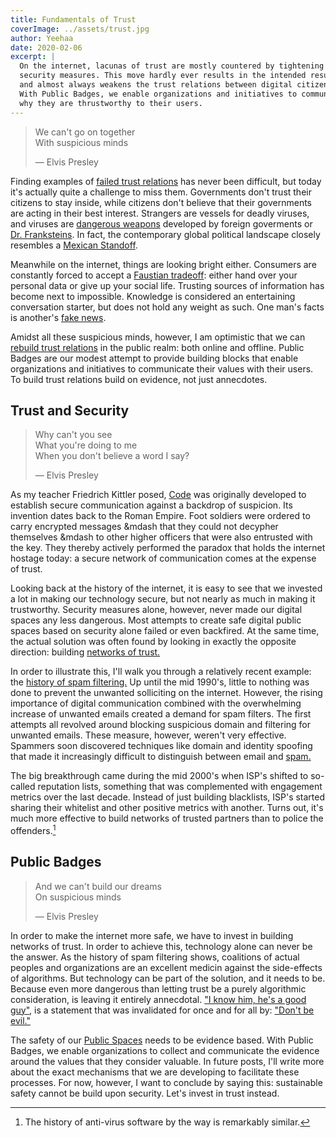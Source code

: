 ```yaml
---
title: Fundamentals of Trust
coverImage: ../assets/trust.jpg
author: Yeehaa
date: 2020-02-06
excerpt: |
  On the internet, lacunas of trust are mostly countered by tightening
  security measures. This move hardly ever results in the intended result,
  and almost always weakens the trust relations between digital citizens.
  With Public Badges, we enable organizations and initiatives to communicate 
  why they are thrustworthy to their users.
---
```


> We can't go on together   
> With suspicious minds   
>
> &mdash; Elvis Presley

Finding examples of [failed trust
relations](https://www.theguardian.com/music/2016/apr/29/beyonce-lemonade-jay-z-explainer)
has never been difficult, but today it's actually quite a challenge to miss
them.
Governments don't trust their
citizens to stay inside, while citizens don't believe that their governments are
acting in their best interest. Strangers are vessels for deadly viruses, and
viruses are [dangerous
weapons](https://www.nytimes.com/2011/12/21/health/fearing-terrorism-us-asks-journals-to-censor-articles-on-virus.html?_r=1&scp=1&sq=grady,%20fauci&st=cse)
developed by foreign goverments or [Dr.
Franksteins](https://en.wikipedia.org/wiki/The_Clones_of_Dr._Funkenstein). In
fact, the contemporary global political landscape closely
resembles a [Mexican Standoff](https://en.wikipedia.org/wiki/Mexican_standoff).

Meanwhile on the internet, things are looking bright either. Consumers are
constantly forced to accept a [Faustian
tradeoff](https://www.scribd.com/doc/315846903/Dr-Faust-s-Internet-Dilemma):
either hand over your personal data or give up your social life. Trusting
sources of information has become next to impossible. Knowledge is considered an
entertaining conversation starter, but does not hold any weight as such. One
man's facts is another's [fake
news](https://www.vanityfair.com/news/2020/03/jared-kushner-coronavirus-fake-news).

Amidst all these suspicious minds, however, I am optimistic that we can [rebuild
trust
relations](https://www.vulture.com/2018/06/beyonce-and-jay-z-everything-is-love-guide.html)
in the public realm: both online and offline. Public Badges are
our modest attempt to provide building blocks that enable organizations and
initiatives to communicate their values with their users. To build trust
relations build on evidence, not just annecdotes.


## Trust and Security

> Why can't you see  
> What you're doing to me   
> When you don't believe a word I say?    
>
> &mdash; Elvis Presley

As my teacher Friedrich Kittler posed,
[Code](https://mitpress.universitypressscholarship.com/view/10.7551/mitpress/9780262062749.001.0001/upso-9780262062749-chapter-6)
was originally developed to establish secure communication against a backdrop of
suspicion. Its invention dates back to the Roman Empire. Foot soldiers were
ordered to carry encrypted messages &mdash that they could not decypher
themselves &mdash to other higher officers that were also entrusted with the
key. They thereby actively performed the paradox that holds the internet hostage
today: a secure network of communication comes at the expense of trust.

Looking back at the history of the internet, it is easy to see that we invested
a lot in making our technology secure, but not nearly as much in making it
trustworthy. Security measures alone, however, never made our digital spaces any
less dangerous. Most attempts to create safe digital public spaces based on
security alone failed or even backfired. At the same time, the actual solution
was often found by looking in exactly the opposite direction: building [networks
of trust.](https://cheerleading.lovetoknow.com/Cheerleading_Pyramids)

In order to illustrate this, I'll walk you through a relatively recent example:
the [history of spam
filtering.](https://emarsys.com/learn/blog/a-brief-history-of-spam-filtering-and-deliverability-gunter-haselberger/)
Up until the mid 1990's, little to nothing was done to prevent the unwanted
solliciting on the internet. However, the rising importance of digital
communication combined with the overwhelming increase of unwanted emails created
a demand for spam filters. The first attempts all revolved around blocking
suspicious domain and filtering for unwanted emails. These measure, however,
weren't very effective. Spammers soon discovered techniques like domain and
identity spoofing that made it increasingly difficult to distinguish between
email and [spam.](https://www.frolichawaii.com/stories/okinawas-potama-spam-musubi-sandwiches-are-coming-waikiki)

The big breakthrough came during the mid 2000's when ISP's shifted to so-called
reputation lists, something that was complemented with engagement metrics over
the last decade. Instead of just building blacklists, ISP's started sharing
their whitelist and other positive metrics with another. Turns out, it's much
more effective to build networks of trusted partners than to police the
offenders.[^1]

[^1]: The history of anti-virus software by the way is remarkably similar.


## Public Badges

> And we can't build our dreams    
> On suspicious minds    
>
> &mdash; Elvis Presley

In order to make the internet more safe, we have to invest in building networks
of trust. In order to achieve this, technology alone can never be the answer. As
the history of spam filtering shows, coalitions of actual peoples and
organizations are an excellent medicin against the side-effects of algorithms.
But technology can be part of the solution, and it needs to be. Because even
more dangerous than letting trust be a purely algorithmic consideration, is
leaving it entirely annecdotal. ["I know him, he's a good
guy"](https://www.sheknows.com/health-and-wellness/articles/989101/10-ways-to-tell-if-he-is-a-good-guy/),
is a statement that was invalidated for once and for all by: ["Don't be
evil."](https://gizmodo.com/google-removes-nearly-all-mentions-of-dont-be-evil-from-1826153393)

The safety of our [Public Spaces](https://publicspaces.net) needs to be evidence
based. With Public Badges, we enable organizations to collect and communicate
the evidence around the values that they consider valuable. In future posts,
I'll write more about the exact mechanisms that we are developing to facilitate
these processes. For now, however, I want to conclude by saying this:
sustainable safety cannot be build upon security. Let's invest in trust instead.
